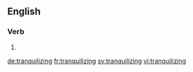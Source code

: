 ==English==

===Verb===
{{head|en|present participle}}

# {{present participle of|tranquilize|lang=en}}

[[de:tranquilizing]]
[[fr:tranquilizing]]
[[sv:tranquilizing]]
[[vi:tranquilizing]]